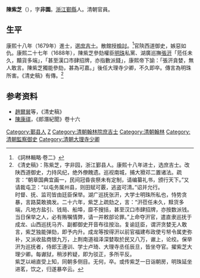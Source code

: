 '''陳紫芝'''（{{bd|？||？||C}}），字'''非園'''。[[浙江|浙江]][[鄞縣|鄞縣]]人。清朝官員。

== 生平 ==
康熙十八年（1679年）進士，選[[庶吉士|庶吉士]]。散館授[[檢討|檢討]]。<ref>《詞林輯略·卷二》</ref>官陝西道御史，嫉惡如仇。康熙二十七年（1688年），陳紫芝參劾權臣[[納蘭明珠|明珠]]私黨、湖廣巡撫[[張汧|張汧]]「蒞任未久，黷貨多端」，「甚至漢口市肆招牌，亦指數派錢」，康熙帝下諭：「張汧貪婪，無人敢言。陳紫芝獨能參劾，甚為可嘉。」後任大理寺少卿，不久即卒。傳言為明珠所害。《清史稿》有傳。<ref>《清史稿》：陈紫芝，字非园，浙江鄞县人。康熙十八年进士，选庶吉士。改陕西道御史，力持风纪，绝外僚餽遗。巡视南城，捕大猾邓二置诸法。疏言：“朝章国典宜画一，民间冠昏丧祭未有定制，请编纂礼书，颁行天下。”又请裁屯卫：“以屯务属州县，则田赋可覈，逃盗可清。”诏并允行。<br>时督、抚、监司皆由廷臣保举。湖广巡抚张汧，大学士明珠所私也，恃势贪暴，言路莫敢摘发。二十六年，紫芝上疏劾之，言：“汧莅任未久，黩货多端，凡地方盐引、钱局、船埠，靡不搜括，甚至汉口市肆招牌，亦按数派钱。当日保举之人，必有贿嘱情弊，请一并敕部论罪。”上命夺汧官，遣直隶巡抚于成龙、山西巡抚马齐、副都御史开音布往按治。复谕廷臣，谓汧贪婪无人敢言，紫芝独能弹劾，即予内升。成龙等按得汧以前官福建布政使亏帑令属吏弥补，又派收盐商银九万，上荆南道祖泽深婪取於民又八万，谳上，论绞。保举汧为巡抚者，侍郎王遵训、学士卢琦、大理寺丞任辰旦，皆坐夺官。擢紫芝大理少卿。每谳狱，稍涉矜疑，即为驳正，多所平反。<br>紫芝以峭直受上知，同朝多侧目。无何，卒。或传紫芝一日诣朝房，明珠延坐进茗，饮之，归遂暴卒云。</ref>

== 参考资料 ==
{{reflist}}
* [[趙爾巽|趙爾巽]]等，《清史稿》
* [[陳康祺|陳康祺]]，《郎潛紀聞》卷十六

{{康熙十八年己未科殿試金榜}}

{{Authority control}}

{{DEFAULTSORT:Chen陳}}
[[Category:鄞县人|Category:鄞县人]]
[[Category:陳姓|Z]]
[[Category:清朝翰林院庶吉士|Category:清朝翰林院庶吉士]]
[[Category:清朝翰林|Category:清朝翰林]]
[[Category:清朝監察御史|Category:清朝監察御史]]
[[Category:清朝大理寺少卿|Category:清朝大理寺少卿]]